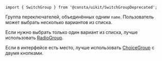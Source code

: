 
```tsx
import { SwitchGroup } from '@consta/uikit/SwitchGroupDeprecated';
```

Группа переключателей, объединённых одним `name`. Пользователь может выбрать несколько вариантов из списка.

Если нужно выбрать только один вариант из списка, лучше использовать [RadioGroup](##LIBS.LIB.STAND/lib:uikit/stand:components-radiogroup-stable).

Если в интерфейсе есть место, лучше использовать [ChoiceGroup](##LIBS.LIB.STAND/lib:uikit/stand:components-choicegroup-stable) с двумя кнопками.
